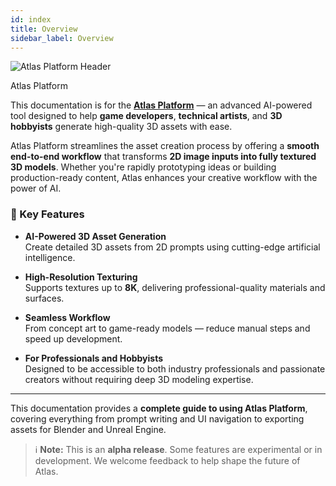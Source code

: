 ```yaml
---
id: index
title: Overview
sidebar_label: Overview
---
```

<div style={{ textAlign: 'center', margin: '1.5rem 0' }}>
  <img
    src="/static/img/headers/05.jpg"
    alt="Atlas Platform Header"
    style={{ maxWidth: '100%', borderRadius: '8px' }}
  />
  <p style={{ fontSize: '0.9rem', color: '#555', marginTop: '0.5rem' }}>
   Atlas Platform 
  </p>
</div>



This documentation is for the [**Atlas Platform**](https://frontend.beta.atlas.design/editor) — an advanced AI-powered tool designed to help **game developers**, **technical artists**, and **3D hobbyists** generate high-quality 3D assets with ease.

Atlas Platform streamlines the asset creation process by offering a **smooth end-to-end workflow** that transforms **2D image inputs into fully textured 3D models**. Whether you're rapidly prototyping ideas or building production-ready content, Atlas enhances your creative workflow with the power of AI.

### 🔑 Key Features

- **AI-Powered 3D Asset Generation**  
  Create detailed 3D assets from 2D prompts using cutting-edge artificial intelligence.

- **High-Resolution Texturing**  
  Supports textures up to **8K**, delivering professional-quality materials and surfaces.

- **Seamless Workflow**  
  From concept art to game-ready models — reduce manual steps and speed up development.

- **For Professionals and Hobbyists**  
  Designed to be accessible to both industry professionals and passionate creators without requiring deep 3D modeling expertise.

---

This documentation provides a **complete guide to using Atlas Platform**, covering everything from prompt writing and UI navigation to exporting assets for Blender and Unreal Engine.

> ℹ️ **Note:** This is an **alpha release**. Some features are experimental or in development. We welcome feedback to help shape the future of Atlas.
